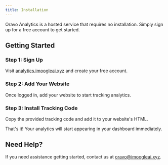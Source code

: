 ```yaml
---
title: Installation
---
```


Oravo Analytics is a hosted service that requires no installation. Simply sign up for a free account to get started.

## Getting Started

### Step 1: Sign Up

Visit [analytics.imoogleai.xyz](https://analytics.imoogleai.xyz) and create your free account.

### Step 2: Add Your Website

Once logged in, add your website to start tracking analytics.

### Step 3: Install Tracking Code

Copy the provided tracking code and add it to your website's HTML.

That's it! Your analytics will start appearing in your dashboard immediately.

## Need Help?

If you need assistance getting started, contact us at oravo@imoogleai.xyz.
